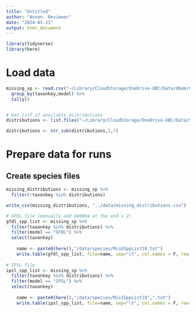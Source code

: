 ```yaml
---
title: "Untitled"
author: "Annon. Reviewer"
date: "2024-03-21"
output: html_document
---
```


```r
library(tidyverse)
library(here)
```


# Load data

```r

missing_sp <- read.csv("~/Library/CloudStorage/OneDrive-UBC/Data/dbem/missing_runs_yulia/missing_sp.csv") %>% 
  group_by(taxonkey,model) %>% 
  tally()


# Get lisf of available distributions
distributions <- list.files("~/Library/CloudStorage/OneDrive-UBC/Data/Species/Distributions/")

distributions <- str_sub(distributions,2,7)

```

# Prepare data for runs

## Create species files

```r


missing_distributions <- missing_sp %>% 
  filter(!taxonkey %in% distributions)

write_csv(missing_distributions, "../data/missing_distributions.csv")

# GFDL file (manually add 600004 at the end x 2)
gfdl_spp_list <- missing_sp %>% 
  filter(taxonkey %in% distributions) %>% 
  filter(model == "GFDL") %>% 
  select(taxonkey)
    
    name <- paste0(here(),"/data/species/MisGSppList10.txt")
    write.table(gfdl_spp_list, file=name, sep="\t", col.names = F, row.names = F)
  
# IPSL file 
ipsl_spp_list <- missing_sp %>% 
  filter(taxonkey %in% distributions) %>% 
  filter(model == "IPSL") %>% 
  select(taxonkey)
    
    name <- paste0(here(),"/data/species/MisISppList10",".txt")
    write.table(ipsl_spp_list, file=name, sep="\t", col.names = F, row.names = F)

```


